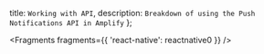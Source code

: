   title: `Working with API`,
  description: `Breakdown of using the Push Notifications API in Amplify`
};


<Fragments fragments={{ 'react-native': reactnative0 }} />
